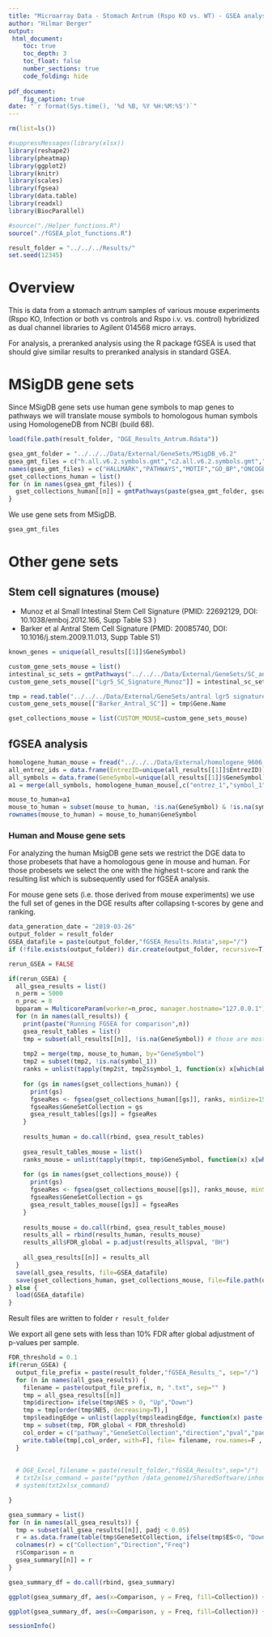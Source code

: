 ```yaml
---
title: "Microarray Data - Stomach Antrum (Rspo KO vs. WT) - GSEA analysis on DGE results"
author: "Hilmar Berger"
output: 
 html_document:
    toc: true
    toc_depth: 3
    toc_float: false
    number_sections: true
    code_folding: hide
    
pdf_document:
    fig_caption: true
date: "`r format(Sys.time(), '%d %B, %Y %H:%M:%S')`"
---
```


```r
rm(list=ls())

#suppressMessages(library(xlsx))
library(reshape2)
library(pheatmap)
library(ggplot2)
library(knitr)
library(scales)
library(fgsea)
library(data.table)
library(readxl)
library(BiocParallel)

#source("./Helper_functions.R")
source("./fGSEA_plot_functions.R")

result_folder = "../../../Results/"
set.seed(12345)
```

# Overview

This is data from a stomach antrum samples of various mouse experiments (Rspo KO, Infection or both vs controls and Rspo i.v. vs. control) hybridized as dual channel libraries to Agilent 014568 micro arrays. 

For analysis, a preranked analysis using the R package fGSEA is used that should give similar results to preranked analysis in standard GSEA. 

# MSigDB gene sets

Since MSigDB gene sets use human gene symbols to map genes to pathways we will translate mouse symbols to homologous human symbols using HomologeneDB from NCBI (build 68). 


```r
load(file.path(result_folder, "DGE_Results_Antrum.Rdata"))
```

```r
gsea_gmt_folder = "../../../Data/External/GeneSets/MSigDB_v6.2"
gsea_gmt_files = c("h.all.v6.2.symbols.gmt","c2.all.v6.2.symbols.gmt","c3.all.v6.2.symbols.gmt","c5.bp.v6.2.symbols.gmt","c6.all.v6.2.symbols.gmt","c7.all.v6.2.symbols.gmt")
names(gsea_gmt_files) = c("HALLMARK","PATHWAYS","MOTIF","GO_BP","ONCOGENIC","IMMUNOLOGIC")
gset_collections_human = list()
for (n in names(gsea_gmt_files)) {
  gset_collections_human[[n]] = gmtPathways(paste(gsea_gmt_folder, gsea_gmt_files[[n]], sep="/") )
}

```

We use gene sets from MSigDB.

```r
gsea_gmt_files
```


# Other gene sets 

## Stem cell signatures (mouse)

  - Munoz et al Small Intestinal Stem Cell Signature (PMID: 22692129, DOI: 10.1038/emboj.2012.166, Supp Table S3 )  
  - Barker et al Antral Stem Cell Signature (PMID: 20085740, DOI: 10.1016/j.stem.2009.11.013, Supp Table S1)  

```r
known_genes = unique(all_results[[1]]$GeneSymbol)

custom_gene_sets_mouse = list()
intestinal_sc_sets = gmtPathways("../../../Data/External/GeneSets/SC_and_CryptCell_Signatures_mouse.gmt" )
custom_gene_sets_mouse[["Lgr5_SC_Signature_Munoz"]] = intestinal_sc_sets[["Lgr5_SC_Signature_Munoz"]]

tmp = read.table("../../../Data/External/GeneSets/antral lgr5 signature from barker 2010.txt",sep="\t", header=T)
custom_gene_sets_mouse[["Barker_Antral_SC"]] = tmp$Gene.Name

gset_collections_mouse = list(CUSTOM_MOUSE=custom_gene_sets_mouse)

```


## fGSEA analysis 

```r
homologene_human_mouse = fread("../../../Data/External/homologene_9606_10090.txt")
all_entrez_ids = data.frame(EntrezID=unique(all_results[[1]]$EntrezID))
all_symbols = data.frame(GeneSymbol=unique(all_results[[1]]$GeneSymbol))
a1 = merge(all_symbols, homologene_human_mouse[,c("entrez_1","symbol_1","symbol_2"), with=F], by.x="GeneSymbol", by.y="symbol_2", all.x=T, sort=F)

mouse_to_human=a1
mouse_to_human = subset(mouse_to_human, !is.na(GeneSymbol) & !is.na(symbol_1) & !symbol_1 == "")
rownames(mouse_to_human) = mouse_to_human$GeneSymbol
```


### Human and Mouse gene sets

For analyzing the human MsigDB gene sets we restrict the DGE data to those probesets that have a homologous gene in mouse and human. For those probesets we select the one with the highest t-score and rank the resulting list which is subsequently used for fGSEA analysis. 

For mouse gene sets (i.e. those derived from mouse experiments) we use the full set of genes in the DGE results after collapsing t-scores by gene and ranking. 

```r
data_generation_date = "2019-03-26"
output_folder = result_folder
GSEA_datafile = paste(output_folder,"fGSEA_Results.Rdata",sep="/")
if (!file.exists(output_folder)) dir.create(output_folder, recursive=T)

rerun_GSEA = FALSE

if(rerun_GSEA) {
  all_gsea_results = list()
  n_perm = 5000
  n_proc = 8
  bpparam = MulticoreParam(worker=n_proc, manager.hostname="127.0.0.1")
  for (n in names(all_results)) {
    print(paste("Running FGSEA for comparison",n))
    gsea_result_tables = list()
    tmp = subset(all_results[[n]], !is.na(GeneSymbol)) # those are mostly control probes
    
    tmp2 = merge(tmp, mouse_to_human, by="GeneSymbol")
    tmp2 = subset(tmp2, !is.na(symbol_1))
    ranks = unlist(tapply(tmp2$t, tmp2$symbol_1, function(x) x[which(abs(x)==max(abs(x)))] ))
  
    for (gs in names(gset_collections_human)) {
      print(gs)
      fgseaRes <- fgsea(gset_collections_human[[gs]], ranks, minSize=15, maxSize=2000, nperm=n_perm, BPPARAM=bpparam)
      fgseaRes$GeneSetCollection = gs
      gsea_result_tables[[gs]] = fgseaRes
    }
    
    results_human = do.call(rbind, gsea_result_tables)
    
    gsea_result_tables_mouse = list()
    ranks_mouse = unlist(tapply(tmp$t, tmp$GeneSymbol, function(x) x[which(abs(x)==max(abs(x)))] ))
    
    for (gs in names(gset_collections_mouse)) {
      print(gs)
      fgseaRes <- fgsea(gset_collections_mouse[[gs]], ranks_mouse, minSize=15, maxSize=2000, nperm=n_perm, BPPARAM=bpparam)
      fgseaRes$GeneSetCollection = gs
      gsea_result_tables_mouse[[gs]] = fgseaRes
    }
  
    results_mouse = do.call(rbind, gsea_result_tables_mouse)
    results_all = rbind(results_human, results_mouse)
    results_all$FDR_global = p.adjust(results_all$pval, "BH")
    
    all_gsea_results[[n]] = results_all
  }
  save(all_gsea_results, file=GSEA_datafile)
  save(gset_collections_human, gset_collections_mouse, file=file.path(output_folder, "Geneset_collections.Rdata"))
} else {
  load(GSEA_datafile)
}
```

Result files are written to folder `r result_folder`

We export all gene sets with less than 10% FDR after global adjustment of p-values per sample. 

```r
FDR_threshold = 0.1
if(rerun_GSEA) {
  output_file_prefix = paste(result_folder,"fGSEA_Results_", sep="/")
  for (n in names(all_gsea_results)) {
    filename = paste(output_file_prefix, n, ".txt", sep="" )
    tmp = all_gsea_results[[n]]
    tmp$direction= ifelse(tmp$NES > 0, "Up","Down")
    tmp = tmp[order(tmp$NES, decreasing=T),]
    tmp$leadingEdge = unlist(lapply(tmp$leadingEdge, function(x) paste(x, collapse=",")))
    tmp = subset(tmp, FDR_global < FDR_threshold)
    col_order = c("pathway","GeneSetCollection","direction","pval","padj","ES","NES","nMoreExtreme","size","leadingEdge", "FDR_global")
    write.table(tmp[,col_order, with=F], file= filename, row.names=F , sep="\t", dec=".", quote=F, na="")
  }
  
  
  # DGE_Excel_filename = paste(result_folder,"fGSEA_Results",sep="/")
  # txt2xlsx_command = paste("python /data_genome1/SharedSoftware/inhouse_development/tools/txt2xlsx.py -o",DGE_Excel_filename," -L", paste(names(all_gsea_results),collapse=","),  paste(paste('"', output_file_prefix, names(all_gsea_results), '.txt"', sep="" ), collapse=" "), sep=" ")
  # system(txt2xlsx_command)

}
```



```r
gsea_summary = list()
for (n in names(all_gsea_results)) {
  tmp = subset(all_gsea_results[[n]], padj < 0.05)
  r = as.data.frame(table(tmp$GeneSetCollection, ifelse(tmp$ES<0, "Down","Up")))
  colnames(r) = c("Collection","Direction","Freq")
  r$Comparison = n
  gsea_summary[[n]] = r
}

gsea_summary_df = do.call(rbind, gsea_summary)

ggplot(gsea_summary_df, aes(x=Comparison, y = Freq, fill=Collection)) + geom_bar(stat="identity") + theme_grey(base_size = 14) + theme(axis.text.x = element_text(angle = 60, hjust = 1)) + ggtitle("Number of significant (FDR<5%) gene sets per comparison")

ggplot(gsea_summary_df, aes(x=Comparison, y = Freq, fill=Collection)) + geom_bar(stat="identity") + theme_grey(base_size = 14) + theme(axis.text.x = element_text(angle = 60, hjust = 1)) + ggtitle("Number of significant (FDR<5%) gene sets per comparison") + facet_wrap(~Direction)
```


```r
sessionInfo()
```


